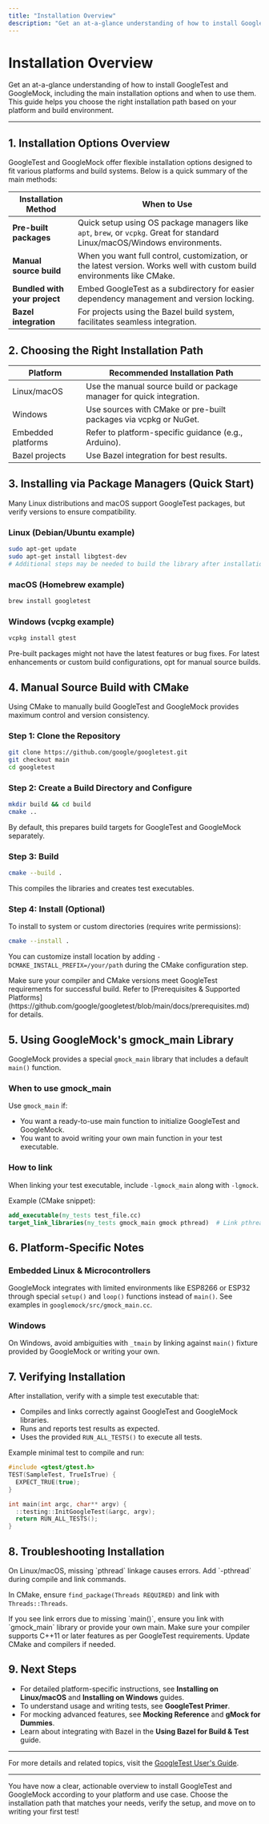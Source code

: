 ```yaml
---
title: "Installation Overview"
description: "Get an at-a-glance understanding of how to install GoogleTest and GoogleMock, including the main installation options and when to use them. This launches you into the correct path for your platform and build environment."
---
```


# Installation Overview

Get an at-a-glance understanding of how to install GoogleTest and GoogleMock, including the main installation options and when to use them. This guide helps you choose the right installation path based on your platform and build environment.

---

## 1. Installation Options Overview

GoogleTest and GoogleMock offer flexible installation options designed to fit various platforms and build systems. Below is a quick summary of the main methods:

| Installation Method               | When to Use                                      |
|---------------------------------|------------------------------------------------|
| **Pre-built packages**           | Quick setup using OS package managers like `apt`, `brew`, or `vcpkg`. Great for standard Linux/macOS/Windows environments. |
| **Manual source build**          | When you want full control, customization, or the latest version. Works well with custom build environments like CMake.
| **Bundled with your project**    | Embed GoogleTest as a subdirectory for easier dependency management and version locking.
| **Bazel integration**            | For projects using the Bazel build system, facilitates seamless integration.


## 2. Choosing the Right Installation Path

| Platform          | Recommended Installation Path                      |
|-------------------|---------------------------------------------------|
| Linux/macOS       | Use the manual source build or package manager for quick integration.
| Windows           | Use sources with CMake or pre-built packages via vcpkg or NuGet.
| Embedded platforms | Refer to platform-specific guidance (e.g., Arduino).
| Bazel projects     | Use Bazel integration for best results.


## 3. Installing via Package Managers (Quick Start)

Many Linux distributions and macOS support GoogleTest packages, but verify versions to ensure compatibility.

### Linux (Debian/Ubuntu example)

```bash
sudo apt-get update
sudo apt-get install libgtest-dev
# Additional steps may be needed to build the library after installation, see your distro's docs.
```

### macOS (Homebrew example)

```bash
brew install googletest
```

### Windows (vcpkg example)

```powershell
vcpkg install gtest
```


<Tip>
Pre-built packages might not have the latest features or bug fixes. For latest enhancements or custom build configurations, opt for manual source builds.
</Tip>


## 4. Manual Source Build with CMake

Using CMake to manually build GoogleTest and GoogleMock provides maximum control and version consistency.

### Step 1: Clone the Repository

```bash
git clone https://github.com/google/googletest.git
git checkout main
cd googletest
```


### Step 2: Create a Build Directory and Configure

```bash
mkdir build && cd build
cmake ..
```

By default, this prepares build targets for GoogleTest and GoogleMock separately.


### Step 3: Build

```bash
cmake --build .
```

This compiles the libraries and creates test executables.


### Step 4: Install (Optional)

To install to system or custom directories (requires write permissions):

```bash
cmake --install .
```

You can customize install location by adding `-DCMAKE_INSTALL_PREFIX=/your/path` during the CMake configuration step.


<Note>
Make sure your compiler and CMake versions meet GoogleTest requirements for successful build.
Refer to [Prerequisites & Supported Platforms](https://github.com/google/googletest/blob/main/docs/prerequisites.md) for details.
</Note>


## 5. Using GoogleMock's gmock_main Library

GoogleMock provides a special `gmock_main` library that includes a default `main()` function.

### When to use gmock_main

Use `gmock_main` if:
- You want a ready-to-use main function to initialize GoogleTest and GoogleMock.
- You want to avoid writing your own main function in your test executable.

### How to link

When linking your test executable, include `-lgmock_main` along with `-lgmock`.

Example (CMake snippet):

```cmake
add_executable(my_tests test_file.cc)
target_link_libraries(my_tests gmock_main gmock pthread)  # Link pthread on Linux/macOS
```


## 6. Platform-Specific Notes

### Embedded Linux & Microcontrollers

GoogleMock integrates with limited environments like ESP8266 or ESP32 through special `setup()` and `loop()` functions instead of `main()`. See examples in `googlemock/src/gmock_main.cc`.

### Windows

On Windows, avoid ambiguities with `_tmain` by linking against `main()` fixture provided by GoogleMock or writing your own.


## 7. Verifying Installation

After installation, verify with a simple test executable that:
- Compiles and links correctly against GoogleTest and GoogleMock libraries.
- Runs and reports test results as expected.
- Uses the provided `RUN_ALL_TESTS()` to execute all tests.

Example minimal test to compile and run:

```cpp
#include <gtest/gtest.h>
TEST(SampleTest, TrueIsTrue) {
  EXPECT_TRUE(true);
}

int main(int argc, char** argv) {
  ::testing::InitGoogleTest(&argc, argv);
  return RUN_ALL_TESTS();
}
```


## 8. Troubleshooting Installation

<AccordionGroup title="Common Installation Issues">
<Accordion title="Build fails due to missing pthread">
On Linux/macOS, missing `pthread` linkage causes errors. Add `-pthread` during compile and link commands.

In CMake, ensure `find_package(Threads REQUIRED)` and link with `Threads::Threads`.
</Accordion>

<Accordion title="Symbols missing when linking main()">
If you see link errors due to missing `main()`, ensure you link with `gmock_main` library or provide your own main.
</Accordion>

<Accordion title="Compiler incompatibility">
Make sure your compiler supports C++11 or later features as per GoogleTest requirements.
Update CMake and compilers if needed.
</Accordion>

</AccordionGroup>

## 9. Next Steps

- For detailed platform-specific instructions, see **Installing on Linux/macOS** and **Installing on Windows** guides.
- To understand usage and writing tests, see **GoogleTest Primer**.
- For mocking advanced features, see **Mocking Reference** and **gMock for Dummies**.
- Learn about integrating with Bazel in the **Using Bazel for Build & Test** guide.


---

For more details and related topics, visit the [GoogleTest User's Guide](https://google.github.io/googletest/primer.html).

---

<Check>
You have now a clear, actionable overview to install GoogleTest and GoogleMock according to your platform and use case. Choose the installation path that matches your needs, verify the setup, and move on to writing your first test!
</Check>
